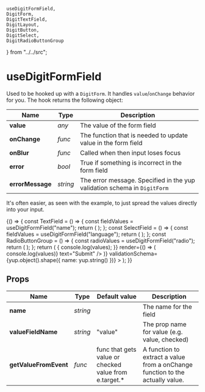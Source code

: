     useDigitFormField,
    DigitForm,
    DigitTextField,
    DigitLayout,
    DigitButton,
    DigitSelect,
    DigitRadioButtonGroup
} from "../../src";

<Meta title="Forms/useDigitFormField" />

# useDigitFormField

Used to be hooked up with a `DigitForm`. It handles `value`/`onChange` behavior for you. The hook returns the following object:

| **Name**         | **Type** | **Description**                                                          |
| ---------------- | -------- | ------------------------------------------------------------------------ |
| **value**        | _any_    | The value of the form field                                              |
| **onChange**     | _func_   | The function that is needed to update value in the form field            |
| **onBlur**       | _func_   | Called when then input loses focus                                       |
| **error**        | _bool_   | True if something is incorrect in the form field                         |
| **errorMessage** | _string_ | The error message. Specified in the yup validation schema in `DigitForm` |

It's often easier, as seen with the example, to just spread the values directly into your input.

<Canvas>
    <Story name="example">
        {() => {
            const TextField = () => {
                const fieldValues = useDigitFormField("name");
                return (
                    <DigitTextField
                        {...fieldValues}
                        upperLabel="Your name"
                        filled
                    />
                );
            };
            const SelectField = () => {
                const fieldValues = useDigitFormField("language");
                return (
                    <DigitSelect
                        {...fieldValues}
                        filled
                        valueToTextMap={{ sv: "Swedish", en: "English" }}
                        upperLabel="Language"
                    />
                );
            };
            const RadioButtonGroup = () => {
                const radioValues = useDigitFormField("radio");
                return (
                    <DigitRadioButtonGroup
                        {...radioValues}
                        upperLabel="Do you want cake?"
                        radioButtons={[
                            { id: "yes", label: "Yes" },
                            { id: "no", label: "No" }
                        ]}
                    />
                );
            };
            return (
                <DigitForm
                    initialValues={{ name: "Theodor", language: "sv" }}
                    onSubmit={values => {
                        console.log(values);
                    }}
                    render={() => (
                        <DigitLayout.Column size={{ width: "320px" }}>
                            <TextField />
                            <SelectField />
                            <RadioButtonGroup />
                            <DigitButton
                                raised
                                submit
                                onSubmit={values => console.log(values)}
                                text="Submit"
                            />
                        </DigitLayout.Column>
                    )}
                    validationSchema={yup.object().shape({
                        name: yup.string()
                    })}
                ></DigitForm>
            );
        }}
    </Story>
</Canvas>

## Props

| **Name**              | **Type** | **Default value**                                      | **Description**                                                               |
| --------------------- | -------- | ------------------------------------------------------ | ----------------------------------------------------------------------------- |
| **name**              | _string_ |                                                        | The name for the field                                                        |
| **valueFieldName**    | _string_ | "value"                                                | The prop name for value (e.g. value, checked)                                 |
| **getValueFromEvent** | _func_   | func that gets value or checked value from e.target.\* | A function to extract a value from a onChange function to the actually value. |
